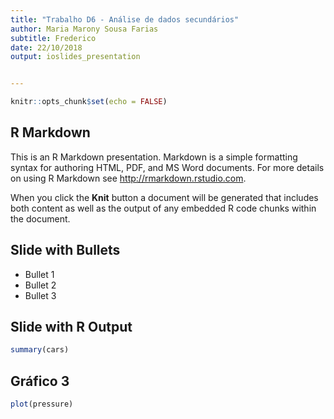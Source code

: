 ```yaml
---
title: "Trabalho D6 - Análise de dados secundários"
author: Maria Marony Sousa Farias
subtitle: Frederico
date: 22/10/2018 
output: ioslides_presentation 


---
```


```r
knitr::opts_chunk$set(echo = FALSE)
```

## R Markdown

This is an R Markdown presentation. Markdown is a simple formatting syntax for authoring HTML, PDF, and MS Word documents. For more details on using R Markdown see <http://rmarkdown.rstudio.com>.

When you click the **Knit** button a document will be generated that includes both content as well as the output of any embedded R code chunks within the document.

## Slide with Bullets

- Bullet 1
- Bullet 2
- Bullet 3

## Slide with R Output

```r
summary(cars)
```

## Gráfico 3

```r
plot(pressure)

```

